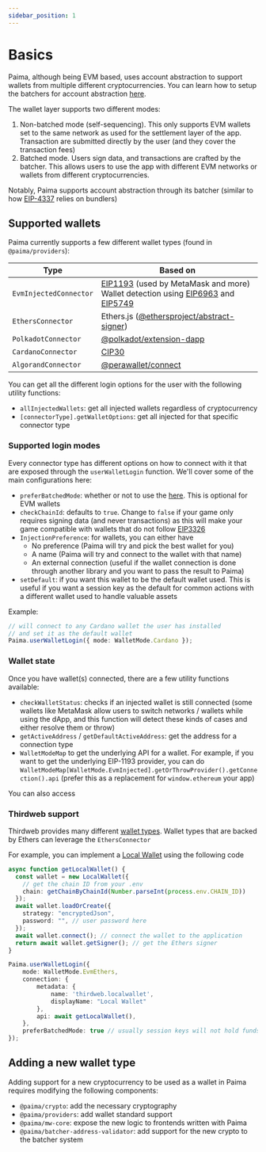 ```yaml
---
sidebar_position: 1
---
```


# Basics

Paima, although being EVM based, uses account abstraction to support wallets from multiple different cryptocurrencies. You can learn how to setup the batchers for account abstraction [here](../../1-setup/20-paima-bacher.md).

The wallet layer supports two different modes:

1. Non-batched mode (self-sequencing). This only supports EVM wallets set to the same network as used for the settlement layer of the app. Transaction are submitted directly by the user (and they cover the transaction fees)
2. Batched mode. Users sign data, and transactions are crafted by the batcher. This allows users to use the app with different EVM networks or wallets from different cryptocurrencies.

Notably, Paima supports account abstraction through its batcher (similar to how [EIP-4337](https://eips.ethereum.org/EIPS/eip-4337) relies on bundlers)

## Supported wallets

Paima currently supports a few different wallet types (found in `@paima/providers`):

| Type                   | Based on                                                                                                                                                                                                              |
| ---------------------- | --------------------------------------------------------------------------------------------------------------------------------------------------------------------------------------------------------------------- |
| `EvmInjectedConnector` | [EIP1193](https://eips.ethereum.org/EIPS/eip-1193) (used by MetaMask and more)<br /> Wallet detection using [EIP6963](https://eips.ethereum.org/EIPS/eip-6963) and [EIP5749](https://eips.ethereum.org/EIPS/eip-5749) |
| `EthersConnector`      | Ethers.js ([@ethersproject/abstract-signer](https://www.npmjs.com/package/@ethersproject/abstract-signer))                                                                                                            |
| `PolkadotConnector`    | [@polkadot/extension-dapp](https://www.npmjs.com/package/@polkadot/extension-dapp)                                                                                                                                    |
| `CardanoConnector`     | [CIP30](https://cips.cardano.org/cips/cip30)                                                                                                                                                                          |
| `AlgorandConnector`    | [@perawallet/connect](https://www.npmjs.com/package/@perawallet/connect)                                                                                                                                              |

You can get all the different login options for the user with the following utility functions:

- `allInjectedWallets`: get all injected wallets regardless of cryptocurrency
- `[connectorType].getWalletOptions`: get all injected for that specific connector type

### Supported login modes

Every connector type has different options on how to connect with it that are exposed through the `userWalletLogin` function. We'll cover some of the main configurations here:

- `preferBatchedMode`: whether or not to use the [here](../../1-setup/20-paima-bacher.md). This is optional for EVM wallets
- `checkChainId`: defaults to `true`. Change to `false` if your game only requires signing data (and never transactions) as this will make your game compatible with wallets that do not follow [EIP3326](https://eips.ethereum.org/EIPS/eip-3326)
- `InjectionPreference`: for wallets, you can either have
    - No preference (Paima will try and pick the best wallet for you)
    - A name (Paima will try and connect to the wallet with that name)
    - An external connection (useful if the wallet connection is done through another library and you want to pass the result to Paima)
- `setDefault`: if you want this wallet to be the default wallet used. This is useful if you want a session key as the default for common actions with a different wallet used to handle valuable assets

Example:
```typescript
// will connect to any Cardano wallet the user has installed
// and set it as the default wallet
Paima.userWalletLogin({ mode: WalletMode.Cardano });
```

### Wallet state

Once you have wallet(s) connected, there are a few utility functions available:

- `checkWalletStatus`: checks if an injected wallet is still connected (some wallets like MetaMask allow users to switch networks / wallets while using the dApp, and this function will detect these kinds of cases and either resolve them or throw)
- `getActiveAddress` / `getDefaultActiveAddress`: get the address for a connection type
- `WalletModeMap` to get the underlying API for a wallet. For example, if you want to get the underlying EIP-1193 provider, you can do `WalletModeMap[WalletMode.EvmInjected].getOrThrowProvider().getConnection().api` (prefer this as a replacement for `window.ethereum` your app)

You can also access 
### Thirdweb support

Thirdweb provides many different [wallet types](https://portal.thirdweb.com/wallet/). Wallet types that are backed by Ethers can leverage the `EthersConnector`

For example, you can implement a [Local Wallet](https://portal.thirdweb.com/wallet/local-wallet) using the following code

```typescript
async function getLocalWallet() {
  const wallet = new LocalWallet({
    // get the chain ID from your .env
    chain: getChainByChainId(Number.parseInt(process.env.CHAIN_ID))
  });
  await wallet.loadOrCreate({
    strategy: "encryptedJson",
    password: "", // user password here
  });
  await wallet.connect(); // connect the wallet to the application
  return await wallet.getSigner(); // get the Ethers signer
}

Paima.userWalletLogin({
    mode: WalletMode.EvmEthers,
    connection: {
        metadata: {
            name: 'thirdweb.localwallet',
            displayName: "Local Wallet"
        },
        api: await getLocalWallet(),
    },
    preferBatchedMode: true // usually session keys will not hold funds
});
```

## Adding a new wallet type

Adding support for a new cryptocurrency to be used as a wallet in Paima requires modifying the following components:

- `@paima/crypto`: add the necessary cryptography
- `@paima/providers`: add wallet standard support
- `@paima/mw-core`: expose the new logic to frontends written with Paima
- `@paima/batcher-address-validator`: add support for the new crypto to the batcher system
